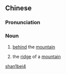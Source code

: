 ==Chinese==
{{zh-forms}}

===Pronunciation===
{{zh-pron
|m=shānbèi
|cat=n
}}

===Noun===
{{zh-noun}}

# {{lb|zh|archaic}} [[behind]] the [[mountain]]
# {{lb|zh|archaic}} the [[ridge]] of a [[mountain]]

[[Category:Mandarin archaic terms|shan1bei4]]